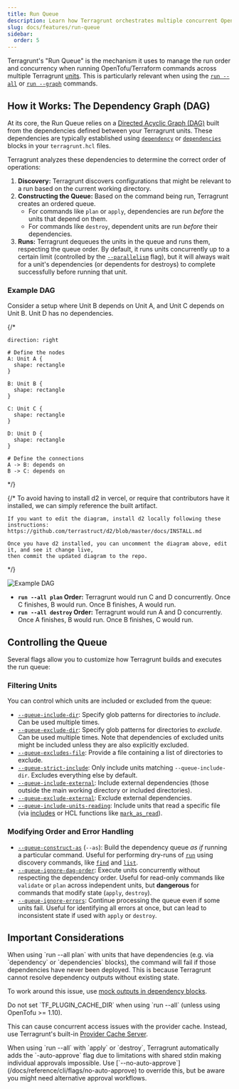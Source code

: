 ```yaml
---
title: Run Queue
description: Learn how Terragrunt orchestrates multiple concurrent OpenTofu/Terraform runs.
slug: docs/features/run-queue
sidebar:
  order: 5
---
```



Terragrunt's "Run Queue" is the mechanism it uses to manage the run order and concurrency when running OpenTofu/Terraform commands across multiple Terragrunt [units](/docs/features/units). This is particularly relevant when using the [`run --all`](/docs/reference/cli/commands/run#all) or [`run --graph`](/docs/reference/cli/commands/run#graph) commands.

## How it Works: The Dependency Graph (DAG)

At its core, the Run Queue relies on a [Directed Acyclic Graph (DAG)](/docs/getting-started/terminology#directed-acyclic-graph-dag) built from the dependencies defined between your Terragrunt units. These dependencies are typically established using [`dependency`](/docs/reference/hcl/blocks#dependency) or [`dependencies`](/docs/reference/hcl/blocks#dependencies) blocks in your `terragrunt.hcl` files.

Terragrunt analyzes these dependencies to determine the correct order of operations:

1.  **Discovery:** Terragrunt discovers configurations that might be relevant to a run based on the current working directory.
2.  **Constructing the Queue:** Based on the command being run, Terragrunt creates an ordered queue.
    *   For commands like `plan` or `apply`, dependencies are run *before* the units that depend on them.
    *   For commands like `destroy`, dependent units are run *before* their dependencies.
3.  **Runs:** Terragrunt dequeues the units in the queue and runs them, respecting the queue order. By default, it runs units concurrently up to a certain limit (controlled by the [`--parallelism`](/docs/reference/cli/commands/run#parallelism) flag), but it will always wait for a unit's dependencies (or dependents for destroys) to complete successfully before running that unit.

### Example DAG

Consider a setup where Unit B depends on Unit A, and Unit C depends on Unit B. Unit D has no dependencies.

{/*
```d2
direction: right

# Define the nodes
A: Unit A {
  shape: rectangle
}

B: Unit B {
  shape: rectangle
}

C: Unit C {
  shape: rectangle
}

D: Unit D {
  shape: rectangle
}

# Define the connections
A -> B: depends on
B -> C: depends on
```
*/}

{/*
    To avoid having to install d2 in vercel, or require that contributors have it installed,
    we can simply reference the built artifact.

    If you want to edit the diagram, install d2 locally following these instructions:
    https://github.com/terrastruct/d2/blob/master/docs/INSTALL.md

    Once you have d2 installed, you can uncomment the diagram above, edit it, and see it change live,
    then commit the updated diagram to the repo.
*/}

![Example DAG](../../../../public/d2/docs/02-features/05-run-queue-0.svg)

-   **`run --all plan` Order:** Terragrunt would run C and D concurrently. Once C finishes, B would run. Once B finishes, A would run.
-   **`run --all destroy` Order:** Terragrunt would run A and D concurrently. Once A finishes, B would run. Once B finishes, C would run.

## Controlling the Queue

Several flags allow you to customize how Terragrunt builds and executes the run queue:

### Filtering Units

You can control which units are included or excluded from the queue:

-   [`--queue-include-dir`](/docs/reference/cli/commands/run#queue-include-dir): Specify glob patterns for directories to *include*. Can be used multiple times.
-   [`--queue-exclude-dir`](/docs/reference/cli/commands/run#queue-exclude-dir): Specify glob patterns for directories to *exclude*. Can be used multiple times. Note that dependencies of excluded units might be included unless they are also explicitly excluded.
-   [`--queue-excludes-file`](/docs/reference/cli/commands/run#queue-excludes-file): Provide a file containing a list of directories to exclude.
-   [`--queue-strict-include`](/docs/reference/cli/commands/run#queue-strict-include): Only include units matching `--queue-include-dir`. Excludes everything else by default.
-   [`--queue-include-external`](/docs/reference/cli/commands/run#queue-include-external): Include external dependencies (those outside the main working directory or included directories).
-   [`--queue-exclude-external`](/docs/reference/cli/commands/run#queue-exclude-external): Exclude external dependencies.
-   [`--queue-include-units-reading`](/docs/reference/cli/commands/run#queue-include-units-reading): Include units that read a specific file (via [includes](/docs/reference/hcl/blocks#include) or HCL functions like [`mark_as_read`](/docs/reference/hcl/functions#mark_as_read)).

### Modifying Order and Error Handling

-   [`--queue-construct-as`](/docs/reference/cli/commands/list#queue-construct-as) (`--as`): Build the dependency queue *as if* running a particular command. Useful for performing dry-runs of [`run`](/docs/reference/cli/commands/run) using discovery commands, like [`find`](/docs/reference/cli/commands/find) and [`list`](/docs/reference/cli/commands/list).
-   [`--queue-ignore-dag-order`](/docs/reference/cli/commands/run#queue-ignore-dag-order): Execute units concurrently without respecting the dependency order. Useful for read-only commands like `validate` or `plan` across independent units, but **dangerous** for commands that modify state (`apply`, `destroy`).
-   [`--queue-ignore-errors`](/docs/reference/cli/commands/run#queue-ignore-errors): Continue processing the queue even if some units fail. Useful for identifying all errors at once, but can lead to inconsistent state if used with `apply` or `destroy`.

## Important Considerations

<Aside type="caution">
When using `run --all plan` with units that have dependencies (e.g. via `dependency` or `dependencies` blocks), the command will fail if those dependencies have never been deployed. This is because Terragrunt cannot resolve dependency outputs without existing state.

To work around this issue, use [mock outputs in dependency blocks](/docs/reference/hcl/blocks/#dependency).
</Aside>

<Aside type="caution">
Do not set `TF_PLUGIN_CACHE_DIR` when using `run --all` (unless using OpenTofu >= 1.10).

This can cause concurrent access issues with the provider cache. Instead, use Terragrunt's built-in [Provider Cache Server](/docs/features/provider-cache-server/).
</Aside>

<Aside type="caution">
When using `run --all` with `apply` or `destroy`, Terragrunt automatically adds the `-auto-approve` flag due to limitations with shared stdin making individual approvals impossible. Use [`--no-auto-approve`](/docs/reference/cli/flags/no-auto-approve) to override this, but be aware you might need alternative approval workflows.
</Aside>
